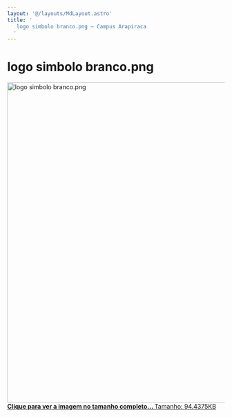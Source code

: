 ```yaml
---
layout: '@/layouts/MdLayout.astro'
title: '
   logo simbolo branco.png — Campus Arapiraca
  '
---
```






logo simbolo branco.png
=======================









<a class="discreet" href="/cpt/documentos/logo-do-curso/logo-cc-simbolo-branco.png/image_view_fullscreen">
 <img alt="logo simbolo branco.png" height="741" src="https://arapiraca.ufal.br/graduacao/ciencia-da-computacao/documentos/logo-do-curso/logo-cc-simbolo-branco.png/@@images/7cb54b76-d0cf-42f4-90f9-8bfdfa518857.png" title="logo simbolo branco.png" width="630"/>
 <figcaption class="discreet">
  <strong class="sr-only">
   Clique para ver a imagem no tamanho completo…
  </strong>
  <span>
   Tamanho: 94.4375KB
  </span>
 </figcaption>
</a>











